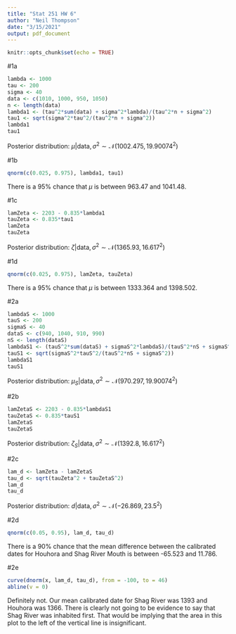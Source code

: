 ---
title: "Stat 251 HW 6"
author: "Neil Thompson"
date: "3/15/2021"
output: pdf_document
---

```{r setup, include=FALSE}
knitr::opts_chunk$set(echo = TRUE)
```
#1a
```{r 1a}
lambda <- 1000
tau <- 200
sigma <- 40
data <- c(1010, 1000, 950, 1050)
n <- length(data)
lambda1 <- (tau^2*sum(data) + sigma^2*lambda)/(tau^2*n + sigma^2)
tau1 <- sqrt(sigma^2*tau^2/(tau^2*n + sigma^2))
lambda1
tau1
```
Posterior distribution: 
$\mu |$data$, \sigma^2 \sim \mathcal{N}(1002.475, 19.90074^2)$

#1b
```{r 1b}
qnorm(c(0.025, 0.975), lambda1, tau1)
```
There is a 95% chance that $\mu$ is between 963.47 and 1041.48.

#1c
```{r 1c}
lamZeta <- 2203 - 0.835*lambda1
tauZeta <- 0.835*tau1
lamZeta
tauZeta
```
Posterior distribution: 
$\zeta |$data$, \sigma^2 \sim \mathcal{N}(1365.93, 16.617^2)$

#1d
```{r 1d}
qnorm(c(0.025, 0.975), lamZeta, tauZeta)
```
There is a 95% chance that $\mu$ is between 1333.364 and 1398.502.

#2a
```{r 2a}
lambdaS <- 1000
tauS <- 200
sigmaS <- 40
dataS <- c(940, 1040, 910, 990)
nS <- length(dataS)
lambdaS1 <- (tauS^2*sum(dataS) + sigmaS^2*lambdaS)/(tauS^2*nS + sigmaS^2)
tauS1 <- sqrt(sigmaS^2*tauS^2/(tauS^2*nS + sigmaS^2))
lambdaS1
tauS1
```
Posterior distribution: 
$\mu_S |$data$, \sigma^2 \sim \mathcal{N}(970.297, 19.90074^2)$

#2b
```{r 2b}
lamZetaS <- 2203 - 0.835*lambdaS1
tauZetaS <- 0.835*tauS1
lamZetaS
tauZetaS
```
Posterior distribution: 
$\zeta_S |$data$, \sigma^2 \sim \mathcal{N}(1392.8, 16.617^2)$

#2c
```{r 2c}
lam_d <- lamZeta - lamZetaS
tau_d <- sqrt(tauZeta^2 + tauZetaS^2)
lam_d
tau_d
```
Posterior distribution: 
$d |$data$, \sigma^2 \sim \mathcal{N}(-26.869, 23.5^2)$

#2d
```{r 2d}
qnorm(c(0.05, 0.95), lam_d, tau_d)
```
There is a 90% chance that the mean difference between the calibrated dates for Houhora and Shag River Mouth is between -65.523 and 11.786.

#2e
```{r 2e}
curve(dnorm(x, lam_d, tau_d), from = -100, to = 46)
abline(v = 0)
```
Definitely not. Our mean calibrated date for Shag River was 1393 and Houhora was 1366. There is clearly not going to be evidence to say that Shag River was inhabited first. That would be implying that the area in this plot to the left of the vertical line is insignificant.